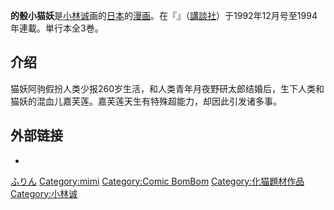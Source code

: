 {{漫画}}
'''的骰小猫妖'''是[[小林诚|小林诚]]画的[[日本|日本]]的[[漫画|漫画]]。在『{{link-ja|mimi (雑誌)|mimi (雑誌)|mimi}}』（[[講談社|講談社]]）于1992年12月号至1994年連載。単行本全3巻。
==介绍==
猫妖阿驹假扮人类少报260岁生活，和人类青年月夜野研太郎结婚后，生下人类和猫妖的混血儿嘉芙莲。嘉芙莲天生有特殊超能力，却因此引发诸多事。
== 外部链接==
* [http://mandanatsusin.cocolog-nifty.com/blog/2006/10/post_4075.html ] {{Wayback|url=http://mandanatsusin.cocolog-nifty.com/blog/2006/10/post_4075.html |date=20160305135618 }}

{{Manga-stub}}
{{DEFAULTSORT:的}}
[[Category:漫画作品_か|ふりん]]
[[Category:mimi|Category:mimi]]
[[Category:Comic_BomBom|Category:Comic BomBom]]
[[Category:化猫題材作品|Category:化猫題材作品]]
[[Category:小林诚|Category:小林诚]]